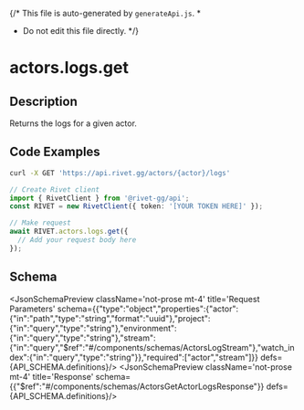 {/* This file is auto-generated by `generateApi.js`.
  *
  * Do not edit this file directly.
  */}


# actors.logs.get

## Description
Returns the logs for a given actor.

## Code Examples

<CodeGroup title='Request' tag='GET' label='https://api.rivet.gg/actors/{actor}/logs'>

```bash {{ "title": "cURL" }}
curl -X GET 'https://api.rivet.gg/actors/{actor}/logs'
```

```ts
// Create Rivet client
import { RivetClient } from '@rivet-gg/api';
const RIVET = new RivetClient({ token: '[YOUR TOKEN HERE]' });

// Make request
await RIVET.actors.logs.get({
  // Add your request body here
});
```

</CodeGroup>

## Schema
<JsonSchemaPreview className='not-prose mt-4' title='Request Parameters' schema={{"type":"object","properties":{"actor":{"in":"path","type":"string","format":"uuid"},"project":{"in":"query","type":"string"},"environment":{"in":"query","type":"string"},"stream":{"in":"query","$ref":"#/components/schemas/ActorsLogStream"},"watch_index":{"in":"query","type":"string"}},"required":["actor","stream"]}} defs={API_SCHEMA.definitions}/>
<JsonSchemaPreview className='not-prose mt-4' title='Response' schema={{"$ref":"#/components/schemas/ActorsGetActorLogsResponse"}} defs={API_SCHEMA.definitions}/>
